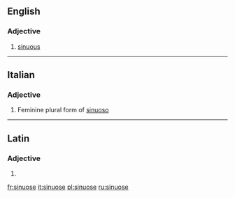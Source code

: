 ==English==

===Adjective===
{{en-adj}}

# [[sinuous]]
#: {{rfquotek|Loudon}}

----

==Italian==

===Adjective===
{{head|it|adjective form}}

# Feminine plural form of [[sinuoso]]

----

==Latin==

===Adjective===
{{la-adj-form|sinuōse}}

# {{inflection of|sinuōsus||voc|m|s|lang=la}}

[[fr:sinuose]]
[[it:sinuose]]
[[pl:sinuose]]
[[ru:sinuose]]
